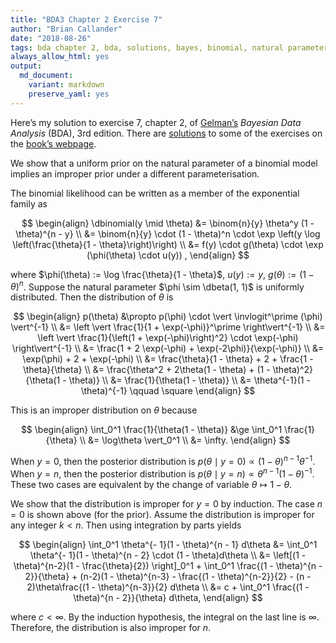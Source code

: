 ```yaml
---
title: "BDA3 Chapter 2 Exercise 7"
author: "Brian Callander"
date: "2018-08-26"
tags: bda chapter 2, bda, solutions, bayes, binomial, natural parameter, exponential family, improper prior
always_allow_html: yes
output: 
  md_document:
    variant: markdown
    preserve_yaml: yes
---
```


Here's my solution to exercise 7, chapter 2, of [Gelman's](https://andrewgelman.com/) *Bayesian Data Analysis* (BDA), 3rd edition. There are [solutions](http://www.stat.columbia.edu/~gelman/book/solutions.pdf) to some of the exercises on the [book's webpage](http://www.stat.columbia.edu/~gelman/book/).

<!--more-->

<div style="display:none">
  $\DeclareMathOperator{\dbinomial}{binomial}
   \DeclareMathOperator{\dbern}{Bernoulli}
   \DeclareMathOperator{\dgamma}{gamma}
   \DeclareMathOperator{\invlogit}{invlogit}
   \DeclareMathOperator{\logit}{logit}
   \DeclareMathOperator{\dbeta}{beta}$
</div>

We show that a uniform prior on the natural parameter of a binomial model implies an improper prior under a different parameterisation.

The binomial likelihood can be written as a member of the exponential family as

$$
\begin{align}
  \dbinomial(y \mid \theta)
  &=
  \binom{n}{y} \theta^y (1 - \theta)^{n - y}
  \\
  &=
  \binom{n}{y} \cdot (1 - \theta)^n \cdot \exp \left(y \log \left(\frac{\theta}{1 - \theta}\right)\right)
  \\
  &=
  f(y) \cdot g(\theta) \cdot \exp (\phi(\theta) \cdot u(y))
  ,
\end{align}
$$

where $\phi(\theta) := \log \frac{\theta}{1 - \theta}$, $u(y) := y$, $g(\theta) := (1 - \theta)^n$. Suppose the natural parameter $\phi \sim \dbeta(1, 1)$ is uniformly distributed. Then the distribution of $\theta$ is

$$
\begin{align}
  p(\theta) 
  &\propto
  p(\phi) \cdot \vert \invlogit^\prime (\phi) \vert^{-1}
  \\
  &=
  \left \vert \frac{1}{1 + \exp(-\phi)}^\prime \right\vert^{-1}
  \\
  &=
  \left \vert \frac{1}{\left(1 + \exp(-\phi)\right)^2} \cdot \exp(-\phi) \right\vert^{-1}
  \\
  &=
  \frac{1 + 2 \exp(-\phi) + \exp(-2\phi)}{\exp(-\phi)}
  \\
  &=
  \exp(\phi) + 2 + \exp(-\phi)
  \\
  &=
  \frac{\theta}{1 - \theta} + 2 + \frac{1 - \theta}{\theta}
  \\
  &=
  \frac{\theta^2 + 2\theta(1 - \theta) + (1 - \theta)^2}{\theta(1 - \theta)}
  \\
  &=
  \frac{1}{\theta(1 - \theta)}
  \\
  &=
  \theta^{-1}(1 - \theta)^{-1}
  \qquad \square
\end{align}
$$

This is an improper distribution on $\theta$ because

$$
\begin{align}
  \int_0^1 \frac{1}{\theta(1 - \theta)}
  &\ge
  \int_0^1 \frac{1}{\theta}
  \\
  &=
  \log\theta \vert_0^1
  \\
  &=
  \infty.
\end{align}
$$

When $y = 0$, then the posterior distribution is $p(\theta \mid y = 0) \propto (1 - \theta)^{n - 1}\theta^{-1}$. When $y = n$, then the posterior distribution is $p(\theta \mid y = n) \propto \theta^{n-1}(1 - \theta)^{-1}$. These two cases are equivalent by the change of variable $\theta \mapsto 1 - \theta$. 

We show that the distribution is improper for $y = 0$ by induction. The case $n = 0$ is shown above (for the prior). Assume the distribution is improper for any integer $k < n$. Then using integration by parts yields

$$
\begin{align}
\int_0^1 \theta^{- 1}(1 - \theta)^{n - 1} d\theta
&=
\int_0^1 \theta^{- 1}(1 - \theta)^{n - 2} \cdot (1 - \theta)d\theta
\\
&=
\left[(1 - \theta)^{n-2}(1 - \frac{\theta}{2}) \right]_0^1
+
\int_0^1 \frac{(1 - \theta)^{n - 2}}{\theta}
+
(n-2)(1 - \theta)^{n-3}
-
\frac{(1 - \theta)^{n-2}}{2}
-
(n - 2)\theta\frac{(1 - \theta)^{n-3}}{2}
d\theta
\\
&=
c
+
\int_0^1 \frac{(1 - \theta)^{n - 2}}{\theta} d\theta,
\end{align}
$$

where $c < \infty$.  By the induction hypothesis, the integral on the last line is $\infty$. Therefore, the distribution is also improper for $n$.